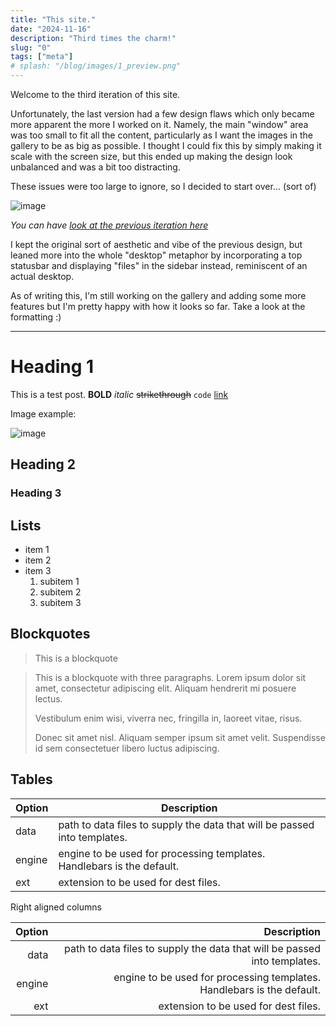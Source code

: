 ```yaml
---
title: "This site."
date: "2024-11-16"
description: "Third times the charm!"
slug: "0"
tags: ["meta"]
# splash: "/blog/images/1_preview.png"
---
```


Welcome to the third iteration of this site.

Unfortunately, the last version had a few design flaws which only became more apparent the more I worked on it. Namely, the main "window" area was too small to fit all the content, particularly as I want the images in the gallery to be as big as possible. I thought I could fix this by simply making it scale with the screen size, but this ended up making the design look unbalanced and was a bit too distracting.

These issues were too large to ignore, so I decided to start over... (sort of)

![image](/blog/images/1_preview.png)

_You can have <a href="https://www.figma.com/proto/CyYyJm9Vy6nxWcTMJRgOqh/CyanOS" target="_blank" rel="noopener"> look at the previous iteration here </a>_

I kept the original sort of aesthetic and vibe of the previous design, but leaned more into the whole "desktop" metaphor by incorporating a top statusbar and displaying "files" in the sidebar instead, reminiscent of an actual desktop.

As of writing this, I'm still working on the gallery and adding some more features but I'm pretty happy with how it looks so far. Take a look at the formatting :)

---

# Heading 1

This is a test post. **BOLD** _italic_ ~~strikethrough~~ `code` [link](https://example.com)

Image example:

![image](/assets/toro.webp)

## Heading 2

### Heading 3

## Lists

-   item 1
-   item 2
-   item 3
    1.  subitem 1
    2.  subitem 2
    3.  subitem 3

## Blockquotes

> This is a blockquote

> This is a blockquote with three paragraphs. Lorem ipsum dolor sit amet, consectetur adipiscing elit. Aliquam hendrerit mi posuere lectus.
>
> Vestibulum enim wisi, viverra nec, fringilla in, laoreet vitae, risus.
>
> Donec sit amet nisl. Aliquam semper ipsum sit amet velit. Suspendisse id sem consectetuer libero luctus adipiscing.

## Tables

| Option | Description                                                               |
| ------ | ------------------------------------------------------------------------- |
| data   | path to data files to supply the data that will be passed into templates. |
| engine | engine to be used for processing templates. Handlebars is the default.    |
| ext    | extension to be used for dest files.                                      |

Right aligned columns

| Option |                                                               Description |
| -----: | ------------------------------------------------------------------------: |
|   data | path to data files to supply the data that will be passed into templates. |
| engine |    engine to be used for processing templates. Handlebars is the default. |
|    ext |                                      extension to be used for dest files. |
